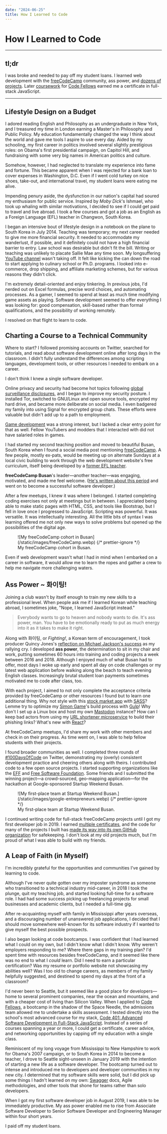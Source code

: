 ```yaml
---
date: "2024-06-25"
title: How I Learned to Code
---
```


# How I Learned to Code

---

## tl;dr

I was broke and needed to pay off my student loans. I learned web development
with the [freeCodeCamp](https://www.freeCodeCamp.org) community, ass power, and
[dozens of projects](https://github.com/orgs/CharmedSatyr-freeCodeCamp/repositories?type=all).
Later [coursework](https://github.com/charmedsatyr-401-advanced-javascript) for
[Code Fellows](https://www.codefellows.org/) earned me a certificate in
full-stack JavaScript.

---

## Lifestyle Design on a Budget

I adored reading English and Philosophy as an undergraduate in New York, and I
treasured my time in London earning a Master's in Philosophy and Public Policy.
My education fundamentally changed the way I think about the world and gave me
tools I aspire to use every day. Aided by my schooling, my first career in
politics involved several slightly prestigious roles: on Obama's first
presidential campaign, on Capitol Hill, and fundraising with some very big names
in American politics and culture.

Somehow, however, I had neglected to translate my experience into fame and
fortune. This became apparent when I was rejected for a bank loan to cover
expenses in Washington, D.C. Even if I went cold turkey on nice shoes, take-out,
and international travel, my student loans were eating me alive.

Impending penury aside, the dysfunction in our nation's capital had soured my
enthusiasm for public service. Inspired by _Moby Dick_'s Ishmael, who took up
whaling with similar motivations, I decided to see if I could get paid to travel
and live abroad. I took a few courses and got a job as an English as a Foreign
Language (EFL) teacher in Changwon, South Korea.

I began an intensive bout of lifestyle design in a notebook on the plane to
South Korea in July 2014. Teaching was temporary; my next career needed to give
me more financial security. It needed to accommodate my wanderlust, if possible,
and it definitely could not have a high financial barrier to entry. Law school
was desirable but didn't fit the bill. Writing or teaching was unlikely to
placate Sallie Mae any time soon. My longsuffering
[YouTube channel](https://www.youtube.com/user/wenwrendogaming) wasn't taking
off. It felt like kicking the can down the road to start applying to culinary
school or Ph.D. programs. I looked into e-commerce, drop shipping, and affiliate
marketing schemes, but for various reasons they didn't click.

I'm extremely detail-oriented and enjoy tinkering. In previous jobs, I'd nerded
out on Excel formulas, precise word choices, and automating processes. As a
gamer, I seemed to spend at least as much time modifying game assets as playing.
Software development seemed to offer everything I was looking for: good
compensation, skill-based rather than formal qualifications, and the possibility
of working remotely.

I resolved on that flight to learn to code.

## Charting a Course to a Technical Community

Where to start? I followed promising accounts on Twitter, searched for
tutorials, and read about software development online after long days in the
classroom. I didn't fully understand the differences among scripting languages,
development tools, or other resources I needed to embark on a career.

I don't think I knew a single software developer.

Online privacy and security had become hot topics following
[global surveillance disclosures](https://en.wikipedia.org/wiki/2010s_global_surveillance_disclosures),
and I began to improve my security posture. I installed Tor, switched to
GNU/Linux and open source tools, encrypted my hard drive, and became more
deliberate on social media. I even badgered my family into using Signal for
encrypted group chats. These efforts were valuable but didn't add up to a path
to employment.

[Game development](/games) was a strong interest, but I lacked a clear entry
point for that as well. Fellow YouTubers and modders that I interacted with did
not have salaried roles in games.

I had started my second teaching position and moved to beautiful Busan, South
Korea when I found a social media post mentioning
[freeCodeCamp](https://www.freecodecamp.org). A few people, mostly ex-pats,
would be meeting up on alternate Sundays at a local civic building to work
through the web development website's free curriculum, itself being developed by
a [former EFL teacher](https://www.freecodecamp.org/news/author/quincylarson/).

**freeCodeCamp Busan**'s leader—another teacher—was engaging, motivated, and
made me feel welcome.
([He's written about this period](https://www.freecodecamp.org/news/south-korea-will-pay-you-to-learn-coding-5947fa625659/)
and went on to become a successful software developer.)

After a few meetups, I knew it was where I belonged. I started completing coding
exercises not only at meetings but in between. I appreciated being able to make
static pages with HTML, CSS, and tools like Bootstrap, but I fell in love once I
progressed to JavaScript. Scripting was powerful. It was versatile. It was
intellectually interesting. All the little bits of syntax I was learning offered
me not only new ways to solve problems but opened up the possibilities of the
digital age.

<figure>
	![My freeCodeCamp cohort in Busan](/static/images/freeCodeCamp.webp)
	{/* prettier-ignore */}
	<figcaption>
		My freeCodeCamp cohort in Busan.
	</figcaption>
</figure>

Even if web development wasn't what I had in mind when I embarked on a career in
software, it would allow me to learn the ropes and gather a crew to help me
navigate more challenging waters.

## Ass Power ~ 화이팅!

Joining a club wasn't by itself enough to train my new skills to a professional
level. When people ask me if I learned Korean while teaching abroad, I sometimes
joke, "Nope, I learned JavaScript instead."

> Everybody wants to go to heaven and nobody wants to die. It's ass power, man.
> You have to be emotionally ready to put as much energy into it as it takes to
> make it right.

Along with 화이팅, or _Fighting!_, a Korean term of encouragement, I took
producer Quincy Jones's
[reflection on Michael Jackson's success](https://www.worldradiohistory.com/Archive-All-Music/Musician/1980/1981/Musician-1981-09.pdf)
as my rallying cry. I developed **ass power**, the determination to sit in my
chair and work, putting sometimes 60 hours into training and coding projects a
week between 2016 and 2018. Although I enjoyed much of what Busan had to offer,
most days I woke up early and spent all day on code challenges or my latest web
application before walking along the beach to teach evening English classes.
Increasingly brutal student loan payments sometimes motivated me to code after
class, too.

With each project, I aimed to not only complete the acceptance criteria provided
by freeCodeCamp or other resources I found but to learn one additional thing.
Why not style with this
[stock market app](https://github.com/CharmedSatyr-freeCodeCamp/charmed_cash/tree/master)
with [SASS](https://sass-lang.com/)? Lemme try to optimize my
[Simon Game](https://github.com/CharmedSatyr-freeCodeCamp/simon_game)'s build
process with [Gulp](https://gulpjs.com/)! Why don't I set up a Linux box and
host my own [Mastodon](https://www.mastodon.social) instance? How can I keep bad
actors from using my
[URL shortener microservice](https://github.com/CharmedSatyr-freeCodeCamp/url_shortener_microservice)
to build their phishing links? What's new with [React](https://react.dev/)?

At freeCodeCamp meetups, I'd share my work with other members and check in on
their progress. As time went on, I was able to help fellow students with their
projects.

I found broader communities as well. I completed three rounds of
[#100DaysOfCode](https://x.com/hashtag/100daysofcode) on Twitter, demonstrating
my (overly) consistent development practice and cheering others along with
theirs. I contributed code to a few open source projects. I started supporting
organizations like the [EFF](https://www.eff.org) and
[Free Software Foundation](https://fsf.org). Some friends and I submitted the
winning project—a crowd-sourced, geo-mapping application—for the hackathon at
Google-sponsored Startup Weekend Busan.

<figure>
	![My first-place team at Startup Weekend
	Busan.](/static/images/google-entrepreneurs.webp)
	{/* prettier-ignore */}
	<figcaption>
		My first-place team at Startup Weekend Busan.
	</figcaption>
</figure>

I continued writing code for full-stack freeCodeCamp projects until I got my
first developer job in 2019. I earned
[multiple certificates](https://www.freecodecamp.org/charmedsatyr), and the code
for many of the projects I built has
[made its way into its own GitHub organization](https://github.com/CharmedSatyr-freeCodeCamp)
for safekeeping. I don't look at my old projects much, but I'm proud of what I
was able to build with my friends.

## A Leap of Faith (in Myself)

I'm incredibly grateful for the opportunities and communities I've gained by
learning to code.

Although I've never quite gotten over my imposter syndrome as someone who
transitioned to a technical industry mid-career, in 2018 I took the plunge, quit
my teaching job, and started looking full-time for a software role. I had had
some success picking up freelancing projects for small businesses and academic
clients, but I needed a full-time gig.

After re-acquainting myself with family in Mississippi after years overseas, and
a discouraging number of unanswered job applications, I decided that I should
move somewhere well-known for its software industry if I wanted to give myself
the best possible prospects.

I also began looking at code bootcamps. I was confident that I had learned what
I could on my own, but I didn't know what I didn't know. Why weren't employers
responding to me? Where there gaps in my training plan? I'd spent time with
resources besides freeCodeCamp, and it seemed like there was no end to what I
_could_ learn. Did I need to earn a particular certification? Was my resume or
portfolio website not showcasing my abilities well? Was I too old to change
careers, as members of my family helpfully suggested, and destined to spend my
days at the front of a classroom?

I'd never been to Seattle, but it seemed like a good place for developers—home
to several prominent companies, near the ocean and mountains, and with a cheaper
cost of living than Silicon Valley. When I applied to
[Code Fellows](https://www.codefellows.org/), a bootcamp in the shadow of the
Space Needle, the admissions team allowed me to undertake a skills assessment. I
tested directly into the school's most advanced course for my stack,
[Code 401: Advanced Software Development in Full-Stack JavaScript](https://www.codefellows.org/courses/code-401/advanced-software-development-in-full-stack-javascript/).
Instead of a series of courses spanning a year or more, I could get a
certificate, career advice, and networking opportunities by capping off my
education with a single class.

Reminiscent of my long voyage from Mississippi to New Hampshire to work for
Obama's 2007 campaign, or to South Korea in 2014 to become a teacher, I drove to
Seattle sight-unseen in January 2019 with the intention of starting a new life
as a software developer. The bootcamp turned out to intense and introduced me to
developers and developer communities in my new city. I determined that my
software skills were solid, but I did pick up some things I hadn't learned on my
own: [Swagger](https://swagger.io/) docs, Agile methodologies, and other tools
that shone for teams rather than solo developers.

When I got my first software developer job in August 2019, I was able to be
immediately productive. My ass power enabled me to rise from Associate Software
Developer to Senior Software Developer and Engineering Manager within four short
years.

I paid off my student loans.
